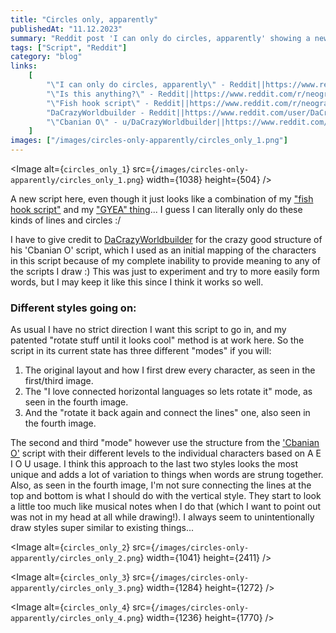 ```yaml
---
title: "Circles only, apparently"
publishedAt: "11.12.2023"
summary: "Reddit post 'I can only do circles, apparently' showing a new script."
tags: ["Script", "Reddit"]
category: "blog"
links:
    [
        "\"I can only do circles, apparently\" - Reddit||https://www.reddit.com/r/neography/comments/17tjpwg/i_can_only_do_circles_apparently/?utm_source=share&utm_medium=web2x&context=3",
        "\"Is this anything?\" - Reddit||https://www.reddit.com/r/neography/comments/13wk0t6/is_this_anything/?utm_source=share&amp;utm_medium=web2x&amp;context=3",
        "\"Fish hook script\" - Reddit||https://www.reddit.com/r/neography/comments/12ia74d/continuationvariation_on_my_fish_hook_script/?utm_source=share&utm_medium=web2x&context=3",
        "DaCrazyWorldbuilder - Reddit||https://www.reddit.com/user/DaCrazyWorldbuilder/",
        "\"Cbanian O\" - u/DaCrazyWorldbuilder||https://www.reddit.com/r/neography/comments/16jm43v/cbanian_o/",
    ]
images: ["/images/circles-only-apparently/circles_only_1.png"]
---
```


<Image
	alt={`circles_only_1`}
	src={`/images/circles-only-apparently/circles_only_1.png`}
	width={1038}
	height={504}
/>

A new script here, even though it just looks like a combination of my ["fish hook script"](https://www.reddit.com/r/neography/comments/12ia74d/continuationvariation_on_my_fish_hook_script/?utm_source=share&utm_medium=web2x&context=3) and my ["GYEA" thing](https://www.reddit.com/r/neography/comments/13wk0t6/is_this_anything/?utm_source=share&amp;utm_medium=web2x&amp;context=3)... I guess I can literally only do these kinds of lines and circles :/

I have to give credit to [DaCrazyWorldbuilder](https://www.reddit.com/user/DaCrazyWorldbuilder/) for the crazy good structure of his 'Cbanian O' script, which I used as an initial mapping of the characters in this script because of my complete inability to provide meaning to any of the scripts I draw :) This was just to experiment and try to more easily form words, but I may keep it like this since I think it works so well.

### Different styles going on:

As usual I have no strict direction I want this script to go in, and my patented "rotate stuff until it looks cool" method is at work here. So the script in its current state has three different "modes" if you will:

1. The original layout and how I first drew every character, as seen in the first/third image.
2. The "I love connected horizontal languages so lets rotate it" mode, as seen in the fourth image.
3. And the "rotate it back again and connect the lines" one, also seen in the fourth image.

The second and third "mode" however use the structure from the ['Cbanian O'](https://www.reddit.com/r/neography/comments/16jm43v/cbanian_o/) script with their different levels to the individual characters based on A E I O U usage. I think this approach to the last two styles looks the most unique and adds a lot of variation to things when words are strung together. Also, as seen in the fourth image, I'm not sure connecting the lines at the top and bottom is what I should do with the vertical style. They start to look a little too much like musical notes when I do that (which I want to point out was not in my head at all while drawing!). I always seem to unintentionally draw styles super similar to existing things...

<Image
	alt={`circles_only_2`}
	src={`/images/circles-only-apparently/circles_only_2.png`}
	width={1041}
	height={2411}
/>

<Image
	alt={`circles_only_3`}
	src={`/images/circles-only-apparently/circles_only_3.png`}
	width={1284}
	height={1272}
/>

<Image
	alt={`circles_only_4`}
	src={`/images/circles-only-apparently/circles_only_4.png`}
	width={1236}
	height={1770}
/>
